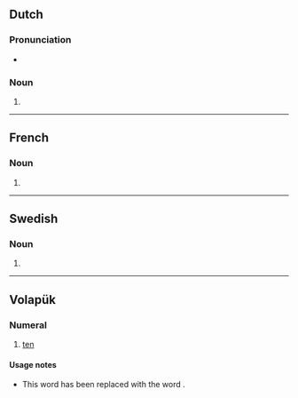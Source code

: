 {{also|BALs|báls|bāls|båls}}
==Dutch==

===Pronunciation===
* {{audio|nl|Nl-bals.ogg|Audio}}

===Noun===
{{head|nl|noun form}}

# {{nl-noun form of|pl|bal}}

----

==French==

===Noun===
{{head|fr|noun form|g=m}}

# {{plural of|fr|bal}}

----

==Swedish==

===Noun===
{{head|sv|noun form}}

# {{sv-noun-form-indef-gen|bal}}

----

==Volapük==

===Numeral===
{{head|vo|numeral}}

# {{cln|vo|cardinal numbers}} {{lb|vo|obsolete}} [[ten]]

====Usage notes====
* This word has been replaced with the word {{m|vo|deg}}.